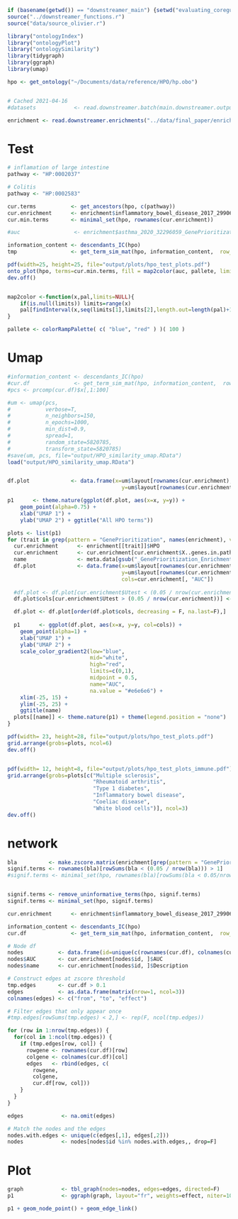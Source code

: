 ```r
if (basename(getwd()) == "downstreamer_main") {setwd("evaluating_coregulation")} else {setwd("../evaluating_coregulation")}
source("../downstreamer_functions.r")
source("data/source_olivier.r")

library("ontologyIndex")
library("ontologyPlot")
library("ontologySimilarity")
library(tidygraph)
library(ggraph)
library(umap)

hpo <- get_ontology("~/Documents/data/reference/HPO/hp.obo")


# Cached 2021-04-16
#datasets            <- read.downstreamer.batch(main.downstreamer.output.path, USE.CACHE = T)

enrichment <- read.downstreamer.enrichments("../data/final_paper/enrichments/", potential_traits = c("HPO"))
```

# Test
```r
# inflamation of large intestine
pathway <- "HP:0002037" 

# Colitis
pathway <- "HP:0002583"

cur.terms           <- get_ancestors(hpo, c(pathway))
cur.enrichment      <- enrichment$inflammatory_bowel_disease_2017_29906448_GenePrioritization_Enrichment$HPO
cur.min.terms       <- minimal_set(hpo, rownames(cur.enrichment))

#auc                 <- enrichment$asthma_2020_32296059_GenePrioritization_Enrichment$HPO[cur.min.terms,]$AUC

information_content <- descendants_IC(hpo)
tmp                 <- get_term_sim_mat(hpo, information_content,  row_terms = cur.min.terms, col_terms = cur.min.terms)

pdf(width=25, height=25, file="output/plots/hpo_test_plots.pdf")
onto_plot(hpo, terms=cur.min.terms, fill = map2color(auc, pallete, limits=c(0,1)))
dev.off()


map2color <-function(x,pal,limits=NULL){
    if(is.null(limits)) limits=range(x)
    pal[findInterval(x,seq(limits[1],limits[2],length.out=length(pal)+1), all.inside=TRUE)]
}

pallete <- colorRampPalette( c( "blue", "red" ) )( 100 )
```

# Umap
```r
#information_content <- descendants_IC(hpo)
#cur.df              <- get_term_sim_mat(hpo, information_content,  row_terms = rownames(cur.enrichment), col_terms = rownames(cur.enrichment))
#pcs <- prcomp(cur.df)$x[,1:100]

#um <- umap(pcs,
#           verbose=T,
#           n_neighbors=150,
#           n_epochs=1000,
#           min_dist=0.9,
#           spread=1,
#           random_state=5820785,
#           transform_state=5820785)
#save(um, pcs, file="output/HPO_similarity_umap.RData")
load("output/HPO_similarity_umap.RData")


df.plot             <- data.frame(x=um$layout[rownames(cur.enrichment),1],
                                    y=um$layout[rownames(cur.enrichment),2])

p1      <- theme.nature(ggplot(df.plot, aes(x=x, y=y)) +
    geom_point(alpha=0.75) +
    xlab("UMAP 1") +
    ylab("UMAP 2") + ggtitle("All HPO terms"))

plots <- list(p1)
for (trait in grep(pattern = "GenePrioritization", names(enrichment), value=T)) {
  cur.enrichment      <- enrichment[[trait]]$HPO
  cur.enrichment      <- cur.enrichment[cur.enrichment$X..genes.in.pathway >= 20,]
  name                <- meta.data[gsub("_GenePrioritization_Enrichment", "", trait), "Name"]
  df.plot             <- data.frame(x=um$layout[rownames(cur.enrichment),1],
                                    y=um$layout[rownames(cur.enrichment),2],
                                    cols=cur.enrichment[, "AUC"])
  
  #df.plot <- df.plot[cur.enrichment$Utest < (0.05 / nrow(cur.enrichment)),]
  df.plot$cols[cur.enrichment$Utest > (0.05 / nrow(cur.enrichment))] <- NA

  df.plot <- df.plot[order(df.plot$cols, decreasing = F, na.last=F),]
  
  p1      <- ggplot(df.plot, aes(x=x, y=y, col=cols)) +
    geom_point(alpha=1) +
    xlab("UMAP 1") +
    ylab("UMAP 2") +
    scale_color_gradient2(low="blue",
                          mid="white",
                          high="red",
                          limits=c(0,1),
                          midpoint = 0.5,
                          name="AUC",
                          na.value = "#e6e6e6") +
    xlim(-25, 15) +
    ylim(-25, 25) +
    ggtitle(name)
  plots[[name]] <- theme.nature(p1) + theme(legend.position = "none")
}

pdf(width= 23, height=28, file="output/plots/hpo_test_plots.pdf")
grid.arrange(grobs=plots, ncol=6)
dev.off()


pdf(width= 12, height=8, file="output/plots/hpo_test_plots_immune.pdf")
grid.arrange(grobs=plots[c("Multiple sclerosis",
                           "Rheumatoid arthritis",
                           "Type 1 diabetes",
                           "Inflammatory bowel disease",
                           "Coeliac disease",
                           "White blood cells")], ncol=3)
dev.off()
```





# network
```r
bla          <- make.zscore.matrix(enrichment[grep(pattern = "GenePrioritization", names(enrichment), value=T)], trait="HPO", collum="Utest")
signif.terms <- rownames(bla)[rowSums(bla < (0.05 / nrow(bla))) > 1]
#signif.terms <- minimal_set(hpo, rownames(bla)[rowSums(bla < 0.05/nrow(bla))])


signif.terms <- remove_uninformative_terms(hpo, signif.terms)
signif.terms <- minimal_set(hpo, signif.terms)

cur.enrichment      <- enrichment$inflammatory_bowel_disease_2017_29906448_GenePrioritization_Enrichment$HPO

information_content <- descendants_IC(hpo)
cur.df              <- get_term_sim_mat(hpo, information_content,  row_terms = signif.terms, col_terms = signif.terms)

# Node df
nodes           <- data.frame(id=unique(c(rownames(cur.df), colnames(cur.df))), stringsAsFactors = F)
nodes$AUC       <- cur.enrichment[nodes$id, ]$AUC
nodes$name      <- cur.enrichment[nodes$id, ]$Description

# Construct edges at zscore threshold
tmp.edges       <- cur.df > 0.1
edges           <- as.data.frame(matrix(nrow=1, ncol=3))
colnames(edges) <- c("from", "to", "effect")

# Filter edges that only appear once
#tmp.edges[rowSums(tmp.edges) < 2,] <- rep(F, ncol(tmp.edges))

for (row in 1:nrow(tmp.edges)) {
  for(col in 1:ncol(tmp.edges)) {
    if (tmp.edges[row, col]) {
      rowgene <- rownames(cur.df)[row]
      colgene <- colnames(cur.df)[col]
      edges   <- rbind(edges, c(
        rowgene,
        colgene,
        cur.df[row, col]))
    }
  }
}

edges            <- na.omit(edges)

# Match the nodes and the edges
nodes.with.edges <- unique(c(edges[,1], edges[,2]))
nodes            <- nodes[nodes$id %in% nodes.with.edges,, drop=F]

```

# Plot
```r
graph            <- tbl_graph(nodes=nodes, edges=edges, directed=F)
p1               <- ggraph(graph, layout="fr", weights=effect, niter=10000)

p1 + geom_node_point() + geom_edge_link()
```


